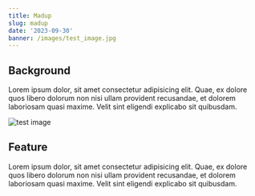 ```yaml
---
title: Madup
slug: madup
date: '2023-09-30'
banner: /images/test_image.jpg
---
```


## Background

Lorem ipsum dolor, sit amet consectetur adipisicing elit. Quae, ex dolore quos libero dolorum non nisi ullam provident recusandae, et dolorem laboriosam quasi maxime. Velit sint eligendi explicabo sit quibusdam.

![test image](/images/test_image.jpg)

## Feature

Lorem ipsum dolor, sit amet consectetur adipisicing elit. Quae, ex dolore quos libero dolorum non nisi ullam provident recusandae, et dolorem laboriosam quasi maxime. Velit sint eligendi explicabo sit quibusdam.
